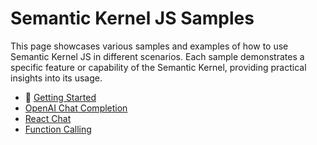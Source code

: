 
# Semantic Kernel JS Samples

This page showcases various samples and examples of how to use Semantic Kernel JS in different scenarios. Each sample demonstrates a specific feature or capability of the Semantic Kernel, providing practical insights into its usage.


- 📖 [Getting Started](/getting-started)
- [OpenAI Chat Completion](/ai-services/openai/chat-completion)
- [React Chat](https://github.com/afshinm/semantic-kernel-js/tree/main/samples/react/chat)
- [Function Calling](https://github.com/afshinm/semantic-kernel-js/blob/main/samples/functions/functionCalling.ts)
